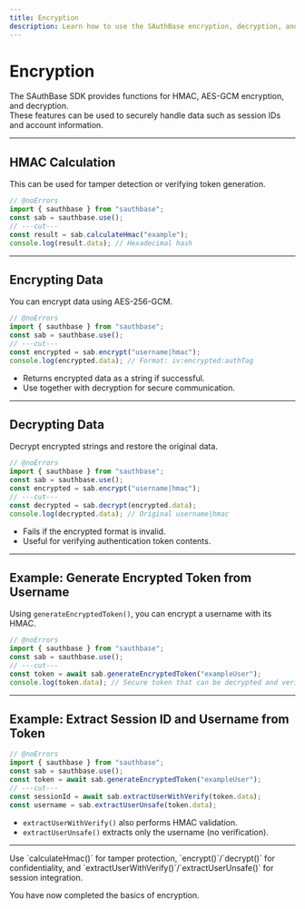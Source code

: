 ```yaml
---
title: Encryption
description: Learn how to use the SAuthBase encryption, decryption, and HMAC features to securely handle session IDs and usernames.
---
```



# Encryption

The SAuthBase SDK provides functions for HMAC, AES-GCM encryption, and decryption.  
These features can be used to securely handle data such as session IDs and account information.

---

## HMAC Calculation

This can be used for tamper detection or verifying token generation.

```ts filename="src/index.ts" showLineNumbers twoslash
// @noErrors
import { sauthbase } from "sauthbase";
const sab = sauthbase.use();
// ---cut---
const result = sab.calculateHmac("example");
console.log(result.data); // Hexadecimal hash
```

---

## Encrypting Data

You can encrypt data using AES-256-GCM.

```ts filename="src/index.ts" showLineNumbers twoslash
// @noErrors
import { sauthbase } from "sauthbase";
const sab = sauthbase.use();
// ---cut---
const encrypted = sab.encrypt("username|hmac");
console.log(encrypted.data); // Format: iv:encrypted:authTag
```

- Returns encrypted data as a string if successful.
- Use together with decryption for secure communication.

---

## Decrypting Data

Decrypt encrypted strings and restore the original data.

```ts filename="src/index.ts" showLineNumbers twoslash
// @noErrors
import { sauthbase } from "sauthbase";
const sab = sauthbase.use();
const encrypted = sab.encrypt("username|hmac");
// ---cut---
const decrypted = sab.decrypt(encrypted.data);
console.log(decrypted.data); // Original username|hmac
```

- Fails if the encrypted format is invalid.
- Useful for verifying authentication token contents.

---

## Example: Generate Encrypted Token from Username

Using `generateEncryptedToken()`, you can encrypt a username with its HMAC.

```ts filename="src/index.ts" showLineNumbers twoslash
// @noErrors
import { sauthbase } from "sauthbase";
const sab = sauthbase.use();
// ---cut---
const token = await sab.generateEncryptedToken("exampleUser");
console.log(token.data); // Secure token that can be decrypted and verified
```

---

## Example: Extract Session ID and Username from Token

```ts filename="src/index.ts" showLineNumbers twoslash
// @noErrors
import { sauthbase } from "sauthbase";
const sab = sauthbase.use();
const token = await sab.generateEncryptedToken("exampleUser");
// ---cut---
const sessionId = await sab.extractUserWithVerify(token.data);
const username = sab.extractUserUnsafe(token.data);
```

- `extractUserWithVerify()` also performs HMAC validation.
- `extractUserUnsafe()` extracts only the username (no verification).

---

<Callout type="info">
  Use `calculateHmac()` for tamper protection, `encrypt()`/`decrypt()` for confidentiality, and `extractUserWithVerify()`/`extractUserUnsafe()` for session integration.
</Callout>

You have now completed the basics of encryption.
